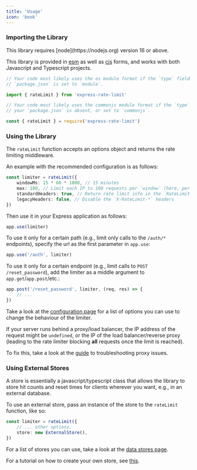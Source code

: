 ```yaml
---
title: 'Usage'
icon: 'book'
---
```


### Importing the Library

<Note>
	This library requires [node](https://nodejs.org) version 16 or above.
</Note>

This library is provided in [esm](https://nodejs.org/api/esm.html) as well as
[cjs](https://nodejs.org/api/modules.html) forms, and works with both Javascript
and Typescript projects.

<CodeGroup>

```ts esm
// Your code most likely uses the es module format if the `type` field in your
// `package.json` is set to `module`.

import { rateLimit } from 'express-rate-limit'
```

```ts commonjs
// Your code most likely uses the commonjs module format if the `type` field in
// your `package.json` is absent, or set to `commonjs`.

const { rateLimit } = require('express-rate-limit')
```

</CodeGroup>

### Using the Library

The `rateLimit` function accepts an options object and returns the rate limiting
middleware.

An example with the recommended configuration is as follows:

```ts
const limiter = rateLimit({
	windowMs: 15 * 60 * 1000, // 15 minutes
	max: 100, // Limit each IP to 100 requests per `window` (here, per 15 minutes)
	standardHeaders: true, // Return rate limit info in the `RateLimit-*` headers
	legacyHeaders: false, // Disable the `X-RateLimit-*` headers
})
```

Then use it in your Express application as follows:

```ts
app.use(limiter)
```

To use it only for a certain path (e.g., limit only calls to the `/auth/*`
endpoints), specify the url as the first parameter in `app.use`:

```ts
app.use('/auth', limiter)
```

To use it only for a certain endpoint (e.g., limit calls to
`POST /reset_password`), add the limiter as a middle argument to
`app.get`/`app.post`/etc.:

```ts
app.post('/reset_password', limiter, (req, res) => {
	// ...
})
```

Take a look at the [configuration page](/reference/configuration) for a list of
options you can use to change the behaviour of the limiter.

<Warning>

If your server runs behind a proxy/load balancer, the IP address of the request
might be `undefined`, or the IP of the load balancer/reverse proxy (leading to
the rate limiter blocking **all** requests once the limit is reached).

To fix this, take a look at the [guide](/guides/troubleshooting-proxy-issues) to
troubleshooting proxy issues.

</Warning>

### Using External Stores

A store is essentially a javascript/typescript class that allows the library to
store hit counts and reset times for clients wherever you want, e.g., in an
external database.

To use an external store, pass an instance of the store to the `rateLimit`
function, like so:

```ts
const limiter = rateLimit({
	// ... other options,
	store: new ExternalStore(),
})
```

For a list of stores you can use, take a look at the
[data stores page](/reference/stores).

For a tutorial on how to create your own store, see
[this](/guides/creating-a-store).
